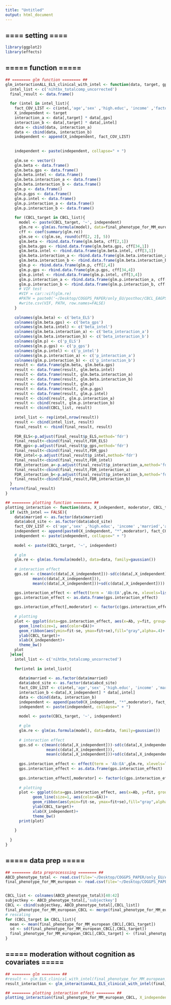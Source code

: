 ```yaml
---
title: "Untitled"
output: html_document
---
```


## ==== setting ==== ##
```r
library(ggplot2)
library(effects)
```

## ===== function ===== ##
```r
## ======== glm function ======== ##
glm_interactionALL_ELS_clinical_with_intel <- function(data, target, gps){
  intel_list <- c('nihtbx_totalcomp_uncorrected')
  final_result <- data.frame()
  
  for (intel in intel_list){
    fact_COV_LIST <- c(intel,'age','sex' ,'high.educ', 'income' ,'factor(married)','factor(abcd_site)', 'BMI', gps,'interaction_a','interaction_b')
    X_independent <- target
    interaction_a <- data[,target] * data[,gps]
    interaction_b <- data[,target] * data[,intel]
    data <- cbind(data, interaction_a)
    data <- cbind(data, interaction_b)
    independent <- append(X_independent, fact_COV_LIST)
    
    
    independent <- paste(independent, collapse=" + ")
    
    glm.se <- vector()
    glm.beta <- data.frame()
    glm.beta.gps <- data.frame()
    glm.beta.intel <- data.frame()
    glm.beta.interaction_a <- data.frame()
    glm.beta.interaction_b <- data.frame()
    glm.p <- data.frame()
    glm.p.gps <- data.frame()
    glm.p.intel <- data.frame()
    glm.p.interaction_a <- data.frame()
    glm.p.interaction_b <- data.frame()
    
    for (CBCL_target in CBCL_list){
      model <- paste(CBCL_target, '~', independent)
      glm.re <- glm(as.formula(model), data=final_phenotype_for_MM_european_CBCL, family=gaussian())
      cff <- coef(summary(glm.re))
      glm.se <- c(glm.se, round(cff[2, 2], 5))
      glm.beta <- rbind.data.frame(glm.beta, cff[2,1])
      glm.beta.gps <- rbind.data.frame(glm.beta.gps, cff[34,1])
      glm.beta.intel <- rbind.data.frame(glm.beta.intel, cff[3,1])
      glm.beta.interaction_a <- rbind.data.frame(glm.beta.interaction_a,cff[35,1])
      glm.beta.interaction_b <- rbind.data.frame(glm.beta.interaction_b,cff[36,1])
      glm.p <- rbind.data.frame(glm.p, cff[2,4])
      glm.p.gps <- rbind.data.frame(glm.p.gps, cff[34,4])
      glm.p.intel <- rbind.data.frame(glm.p.intel, cff[3,4])
      glm.p.interaction_a <- rbind.data.frame(glm.p.interaction_a, cff[35,4])
      glm.p.interaction_b <- rbind.data.frame(glm.p.interaction_b, cff[36,4])
      # VIF test
      #VIF = car::vif(glm.re)
      #PATH = paste0('~/Desktop/COGGPS_PAPER/only_EU/posthoc/CBCL_EAGPS_with_TOTAL_interaction_',CBCL_target,'_vif.csv')
      #write.csv(VIF, PATH, row.names=FALSE)
    }
    
    colnames(glm.beta) <- c('beta_ELS')
    colnames(glm.beta.gps) <- c('beta_gps')
    colnames(glm.beta.intel) <- c('beta_intel')
    colnames(glm.beta.interaction_a) <- c('beta_interaction_a')
    colnames(glm.beta.interaction_b) <- c('beta_interaction_b')
    colnames(glm.p) <- c('p_ELS')
    colnames(glm.p.gps) <- c('p_gps')
    colnames(glm.p.intel) <- c('p_intel')
    colnames(glm.p.interaction_a) <- c('p_interaction_a')
    colnames(glm.p.interaction_b) <- c('p_interaction_b')
    result <- data.frame(glm.beta, glm.beta.gps)
    result <- data.frame(result, glm.beta.intel)
    result <- data.frame(result, glm.beta.interaction_a)
    result <- data.frame(result, glm.beta.interaction_b)
    result <- data.frame(result, glm.p)
    result <- data.frame(result, glm.p.gps)
    result <- data.frame(result, glm.p.intel)
    result <- cbind(result, glm.p.interaction_a)
    result <- cbind(result, glm.p.interaction_b)
    result <- cbind(CBCL_list, result)
    
    intel_list <- rep(intel,nrow(result))
    result <- cbind(intel_list, result)
    final_result <- rbind(final_result, result)
      
    FDR_ELS<-p.adjust(final_result$p_ELS,method='fdr')
    final_result<-cbind(final_result,FDR_ELS)
    FDR_gps<-p.adjust(final_result$p_gps,method='fdr')
    final_result<-cbind(final_result,FDR_gps)
    FDR_intel<-p.adjust(final_result$p_intel,method='fdr')
    final_result<-cbind(final_result,FDR_intel)
    FDR_interaction_a<-p.adjust(final_result$p_interaction_a,method='fdr')
    final_result<-cbind(final_result,FDR_interaction_a)
    FDR_interaction_b<-p.adjust(final_result$p_interaction_b,method='fdr')
    final_result<-cbind(final_result,FDR_interaction_b)
  }
  return(final_result)
}

## ======== plotting function ======== ##
plotting_interaction <- function(data, X_independent, moderator, CBCL_target, with_intel=FALSE){
  if (with_intel == FALSE){
    data$married <- as.factor(data$married)
    data$abcd_site <- as.factor(data$abcd_site)
    fact_COV_LIST <- c('age','sex' ,'high.educ', 'income' ,'married','abcd_site', 'BMI') # should be checked
    independent <- append(paste0(X_independent, "*",moderator), fact_COV_LIST)
    independent <- paste(independent, collapse=" + ")
    
    model <- paste(CBCL_target, '~', independent)
    
    # glm
    glm.re <- glm(as.formula(model), data=data, family=gaussian())
    
    # interaction effect
    gps.sd <- c(mean(c(data[,X_independent]))-sd(c(data[,X_independent])),
            mean(c(data[,X_independent])),
            mean(c(data[,X_independent]))+sd(c(data[,X_independent])))

    gps.interaction_effect <- effect(term = 'Ab:EA',glm.re, xlevels=list(EA=gps.sd))
    gps.interaction_effect <- as.data.frame(gps.interaction_effect)
    
    gps.interaction_effect[,moderator] <- factor(c(gps.interaction_effect[,moderator]),levels=gps.sd,labels=c("-1SD", "Mean", "+1SD"))
    
    # plotting
    plot <- ggplot(data=gps.interaction_effect, aes(x=Ab, y=fit, group=EA))+
      geom_line(size=1, aes(color=EA))+                                 ##change           
      geom_ribbon(aes(ymin=fit-se, ymax=fit+se),fill="gray",alpha=.4)+
      ylab(CBCL_target)+
      xlab(X_independent)+
      theme_bw()
    plot
  }else{
    intel_list <- c('nihtbx_totalcomp_uncorrected')
    
    for(intel in intel_list){
      
      data$married <- as.factor(data$married)
      data$abcd_site <- as.factor(data$abcd_site)
      fact_COV_LIST <- c(intel,'age','sex' ,'high.educ', 'income' ,'married','abcd_site', 'BMI','interaction_b') # should be checked
      interaction_b <-data[,X_independent] * data[,intel]
      data <- cbind(data, interaction_b)
      independent <- append(paste0(X_independent, "*",moderator), fact_COV_LIST)
      independent <- paste(independent, collapse=" + ")
          
      model <- paste(CBCL_target, '~', independent)
          
      # glm
      glm.re <- glm(as.formula(model), data=data, family=gaussian())
          
      # interaction effect
      gps.sd <- c(mean(c(data[,X_independent]))-sd(c(data[,X_independent])),
                  mean(c(data[,X_independent])),
                  mean(c(data[,X_independent]))+sd(c(data[,X_independent])))
      
      gps.interaction_effect <- effect(term = 'Ab:EA',glm.re, xlevels=list(EA=gps.sd))
      gps.interaction_effect <- as.data.frame(gps.interaction_effect)
          
      gps.interaction_effect[,moderator] <- factor(c(gps.interaction_effect[,moderator]),levels=gps.sd,labels=c("-1SD", "Mean", "+1SD"))
          
      # plotting
      plot <- ggplot(data=gps.interaction_effect, aes(x=Ab, y=fit, group=EA))+
            geom_line(size=1, aes(color=EA))+                                 ##change
            geom_ribbon(aes(ymin=fit-se, ymax=fit+se),fill="gray",alpha=.4)+
            ylab(CBCL_target)+
            xlab(X_independent)+
            theme_bw()
      print(plot)
      
    }
    
  } 
} 
```


## ===== data prep ===== ##
```r
## ======== data preprocesssing ======== ##  
ABCD_phenotype_total <- read.csv(file='~/Desktop/COGGPS_PAPER/only_EU/ABCD_phenotype_total.csv')
final_phenotype_for_MM_european <- read.csv(file='~/Desktop/COGGPS_PAPER/only_EU/final_phenotype_for_MM_european.csv')


CBCL_list <- colnames(ABCD_phenotype_total)[40:42]
subjectkey <- ABCD_phenotype_total[,'subjectkey']
CBCL <- cbind(subjectkey, ABCD_phenotype_total[,CBCL_list])
final_phenotype_for_MM_european_CBCL <- merge(final_phenotype_for_MM_european, CBCL, by='subjectkey')
# rescaling
for (CBCL_target in CBCL_list){
  mean <- mean(final_phenotype_for_MM_european_CBCL[,CBCL_target])
  sd <- sd(final_phenotype_for_MM_european_CBCL[,CBCL_target])
  final_phenotype_for_MM_european_CBCL[,CBCL_target] <- (final_phenotype_for_MM_european_CBCL[,CBCL_target] - mean)/sd
}


```

## ===== moderation without cognition as covariates ===== ##
```r
## ======== glm ======== ##  
#result <- glm_ELS_clinical_with_intel(final_phenotype_for_MM_european_CBCL,'Ab', gps='EA')
result_interaction <- glm_interactionALL_ELS_clinical_with_intel(final_phenotype_for_MM_european_CBCL,'Ab', gps='EA') 

## ======== plotting interaction effect ======== ## 
plotting_interaction(final_phenotype_for_MM_european_CBCL, X_independent='Ab', moderator='EA', CBCL_target='TotProb.CBCL', with_intel=TRUE)

```

